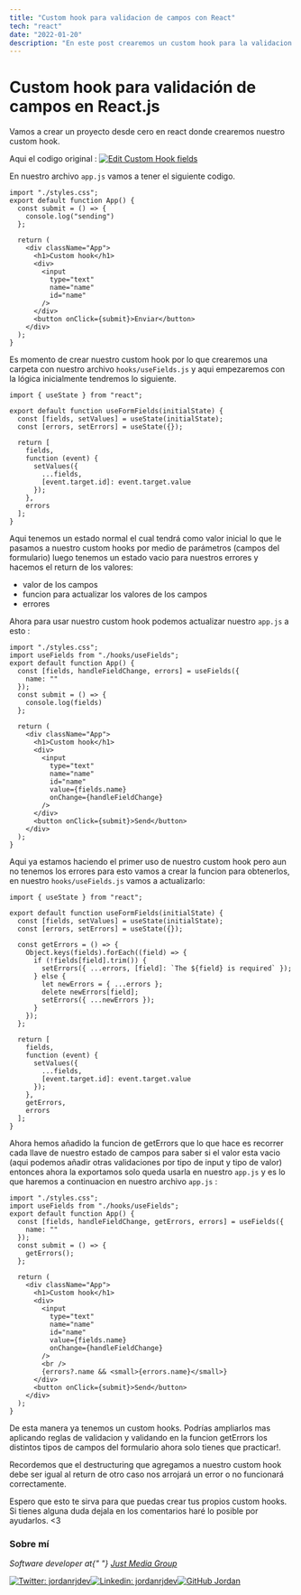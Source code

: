 ```yaml
---
title: "Custom hook para validacion de campos con React"
tech: "react"
date: "2022-01-20"
description: "En este post crearemos un custom hook para la validacion de campos en React.js"
---
```


# Custom hook para validación de campos en React.js

Vamos a crear un proyecto desde cero en react donde crearemos nuestro custom hook.

Aqui el codigo original :
[![Edit Custom Hook fields](https://codesandbox.io/static/img/play-codesandbox.svg)](https://codesandbox.io/s/custom-hook-fields-grjj6?fontsize=14&hidenavigation=1&theme=dark)

En nuestro archivo `app.js` vamos a tener el siguiente codigo.

```
import "./styles.css";
export default function App() {
  const submit = () => {
    console.log("sending")
  };

  return (
    <div className="App">
      <h1>Custom hook</h1>
      <div>
        <input
          type="text"
          name="name"
          id="name"
        />
      </div>
      <button onClick={submit}>Enviar</button>
    </div>
  );
}

```

Es momento de crear nuestro custom hook por lo que crearemos una carpeta con nuestro archivo `hooks/useFields.js` y aqui empezaremos con la lógica inicialmente tendremos lo siguiente.

```
import { useState } from "react";

export default function useFormFields(initialState) {
  const [fields, setValues] = useState(initialState);
  const [errors, setErrors] = useState({});

  return [
    fields,
    function (event) {
      setValues({
        ...fields,
        [event.target.id]: event.target.value
      });
    },
    errors
  ];
}
```

Aqui tenemos un estado normal el cual tendrá como valor inicial lo que le pasamos a nuestro custom hooks por medio de parámetros (campos del formulario) luego tenemos un estado vacio para nuestros errores y hacemos el return de los valores:

- valor de los campos
- funcion para actualizar los valores de los campos
- errores

Ahora para usar nuestro custom hook podemos actualizar nuestro `app.js` a esto :

```
import "./styles.css";
import useFields from "./hooks/useFields";
export default function App() {
  const [fields, handleFieldChange, errors] = useFields({
    name: ""
  });
  const submit = () => {
    console.log(fields)
  };

  return (
    <div className="App">
      <h1>Custom hook</h1>
      <div>
        <input
          type="text"
          name="name"
          id="name"
          value={fields.name}
          onChange={handleFieldChange}
        />
      </div>
      <button onClick={submit}>Send</button>
    </div>
  );
}

```

Aqui ya estamos haciendo el primer uso de nuestro custom hook pero aun no tenemos los errores para esto vamos a crear la funcion para obtenerlos, en nuestro `hooks/useFields.js` vamos a actualizarlo:

```
import { useState } from "react";

export default function useFormFields(initialState) {
  const [fields, setValues] = useState(initialState);
  const [errors, setErrors] = useState({});

  const getErrors = () => {
    Object.keys(fields).forEach((field) => {
      if (!fields[field].trim()) {
        setErrors({ ...errors, [field]: `The ${field} is required` });
      } else {
        let newErrors = { ...errors };
        delete newErrors[field];
        setErrors({ ...newErrors });
      }
    });
  };

  return [
    fields,
    function (event) {
      setValues({
        ...fields,
        [event.target.id]: event.target.value
      });
    },
    getErrors,
    errors
  ];
}

```

Ahora hemos añadido la funcion de getErrors que lo que hace es recorrer cada llave de nuestro estado de campos para saber si el valor esta vacio (aqui podemos añadir otras validaciones por tipo de input y tipo de valor) entonces ahora la exportamos solo queda usarla en nuestro `app.js` y es lo que haremos a continuacion en nuestro archivo `app.js` :

```
import "./styles.css";
import useFields from "./hooks/useFields";
export default function App() {
  const [fields, handleFieldChange, getErrors, errors] = useFields({
    name: ""
  });
  const submit = () => {
    getErrors();
  };

  return (
    <div className="App">
      <h1>Custom hook</h1>
      <div>
        <input
          type="text"
          name="name"
          id="name"
          value={fields.name}
          onChange={handleFieldChange}
        />
        <br />
        {errors?.name && <small>{errors.name}</small>}
      </div>
      <button onClick={submit}>Send</button>
    </div>
  );
}

```

De esta manera ya tenemos un custom hooks. Podrías ampliarlos mas aplicando reglas de validacion y validando en la funcion getErrors los distintos tipos de campos del formulario ahora solo tienes que practicar!.

Recordemos que el destructuring que agregamos a nuestro custom hook debe ser igual al return de otro caso nos arrojará un error o no funcionará correctamente.

Espero que esto te sirva para que puedas crear tus propios custom hooks. Si tienes alguna duda dejala en los comentarios haré lo posible por ayudarlos. <3

### Sobre mí

<p>
  <em>
    Software developer at{" "}
    <a href="https://www.justmediagroup.com/">Just Media Group</a>
  </em>
</p>

[![Twitter: jordanrjdev](https://img.shields.io/twitter/follow/jordanrjdev?style=social)](https://twitter.com/jordanrjdev)[![Linkedin: jordanrjdev](https://img.shields.io/badge/-jordanrjdev-blue?style=flat-square&logo=Linkedin&logoColor=white&link=https://www.linkedin.com/in/jordanrjdev/)](https://www.linkedin.com/in/jordanrjdev/)[![GitHub Jordan](https://img.shields.io/github/followers/jordanrjdev?label=follow&style=social)](https://github.com/jordanrjdev)
